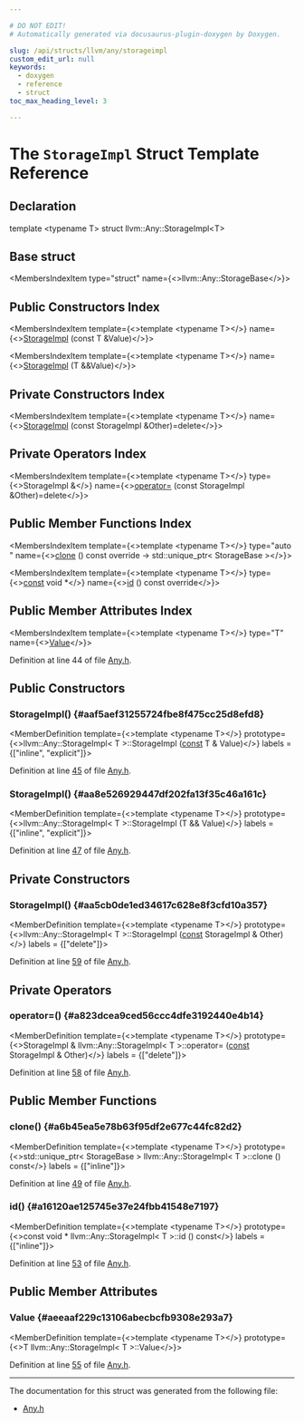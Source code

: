 ```yaml
---

# DO NOT EDIT!
# Automatically generated via docusaurus-plugin-doxygen by Doxygen.

slug: /api/structs/llvm/any/storageimpl
custom_edit_url: null
keywords:
  - doxygen
  - reference
  - struct
toc_max_heading_level: 3

---
```





# The `StorageImpl` Struct Template Reference

<DoxygenPage pluginConfig={pluginConfig}>



## Declaration

<CodeBlock>template &lt;typename T&gt;
struct llvm::Any::StorageImpl&lt;T&gt;</CodeBlock>

## Base struct

<MembersIndex>

<MembersIndexItem
  type="struct"
  name={<>llvm::Any::StorageBase</>}>
</MembersIndexItem>

</MembersIndex>

## Public Constructors Index

<MembersIndex>

<MembersIndexItem
  template={<>template &lt;typename T&gt;</>}
  name={<><a href="#aaf5aef31255724fbe8f475cc25d8efd8">StorageImpl</a> (const T &amp;Value)</>}>
</MembersIndexItem>

<MembersIndexItem
  template={<>template &lt;typename T&gt;</>}
  name={<><a href="#aa8e526929447df202fa13f35c46a161c">StorageImpl</a> (T &amp;&amp;Value)</>}>
</MembersIndexItem>

</MembersIndex>

## Private Constructors Index

<MembersIndex>

<MembersIndexItem
  template={<>template &lt;typename T&gt;</>}
  name={<><a href="#aa5cb0de1ed34617c628e8f3cfd10a357">StorageImpl</a> (const StorageImpl &amp;Other)=delete</>}>
</MembersIndexItem>

</MembersIndex>

## Private Operators Index

<MembersIndex>

<MembersIndexItem
  template={<>template &lt;typename T&gt;</>}
  type={<>StorageImpl &amp;</>}
  name={<><a href="#a823dcea9ced56ccc4dfe3192440e4b14">operator=</a> (const StorageImpl &amp;Other)=delete</>}>
</MembersIndexItem>

</MembersIndex>

## Public Member Functions Index

<MembersIndex>

<MembersIndexItem
  template={<>template &lt;typename T&gt;</>}
  type="auto "
  name={<><a href="#a6b45ea5e78b63f95df2e677c44fc82d2">clone</a> () const override -&gt; std::unique&#95;ptr&lt; StorageBase &gt;</>}>
</MembersIndexItem>

<MembersIndexItem
  template={<>template &lt;typename T&gt;</>}
  type={<><a href="/docs/api/files/lib/lib/target/lib/target/aarch64/aarch64promoteconstant-cpp/#a90f8350fecae261c25be85d38b451bff">const</a> void &#42;</>}
  name={<><a href="#a16120ae125745e37e24fbb41548e7197">id</a> () const override</>}>
</MembersIndexItem>

</MembersIndex>

## Public Member Attributes Index

<MembersIndex>

<MembersIndexItem
  template={<>template &lt;typename T&gt;</>}
  type="T"
  name={<><a href="#aeeaaf229c13106abecbcfb9308e293a7">Value</a></>}>
</MembersIndexItem>

</MembersIndex>


Definition at line 44 of file <a href="/docs/api/files/include/include/llvm/include/llvm/adt/any-h">Any.h</a>.

<SectionDefinition>

## Public Constructors

### StorageImpl() {#aaf5aef31255724fbe8f475cc25d8efd8}

<MemberDefinition
  template={<>template &lt;typename T&gt;</>}
  prototype={<>llvm::Any::StorageImpl&lt; T &gt;::StorageImpl (<a href="/docs/api/files/lib/lib/target/lib/target/aarch64/aarch64promoteconstant-cpp/#a90f8350fecae261c25be85d38b451bff">const</a> T &amp; Value)</>}
  labels = {["inline", "explicit"]}>

Definition at line <a href="/docs/api/files/include/include/llvm/include/llvm/adt/any-h/#l00045">45</a> of file <a href="/docs/api/files/include/include/llvm/include/llvm/adt/any-h">Any.h</a>.
</MemberDefinition>

### StorageImpl() {#aa8e526929447df202fa13f35c46a161c}

<MemberDefinition
  template={<>template &lt;typename T&gt;</>}
  prototype={<>llvm::Any::StorageImpl&lt; T &gt;::StorageImpl (T &amp;&amp; Value)</>}
  labels = {["inline", "explicit"]}>

Definition at line <a href="/docs/api/files/include/include/llvm/include/llvm/adt/any-h/#l00047">47</a> of file <a href="/docs/api/files/include/include/llvm/include/llvm/adt/any-h">Any.h</a>.
</MemberDefinition>

</SectionDefinition>

<SectionDefinition>

## Private Constructors

### StorageImpl() {#aa5cb0de1ed34617c628e8f3cfd10a357}

<MemberDefinition
  template={<>template &lt;typename T&gt;</>}
  prototype={<>llvm::Any::StorageImpl&lt; T &gt;::StorageImpl (<a href="/docs/api/files/lib/lib/target/lib/target/aarch64/aarch64promoteconstant-cpp/#a90f8350fecae261c25be85d38b451bff">const</a> StorageImpl &amp; Other)</>}
  labels = {["delete"]}>

Definition at line <a href="/docs/api/files/include/include/llvm/include/llvm/adt/any-h/#l00059">59</a> of file <a href="/docs/api/files/include/include/llvm/include/llvm/adt/any-h">Any.h</a>.
</MemberDefinition>

</SectionDefinition>

<SectionDefinition>

## Private Operators

### operator=() {#a823dcea9ced56ccc4dfe3192440e4b14}

<MemberDefinition
  template={<>template &lt;typename T&gt;</>}
  prototype={<>StorageImpl &amp; llvm::Any::StorageImpl&lt; T &gt;::operator= (<a href="/docs/api/files/lib/lib/target/lib/target/aarch64/aarch64promoteconstant-cpp/#a90f8350fecae261c25be85d38b451bff">const</a> StorageImpl &amp; Other)</>}
  labels = {["delete"]}>

Definition at line <a href="/docs/api/files/include/include/llvm/include/llvm/adt/any-h/#l00058">58</a> of file <a href="/docs/api/files/include/include/llvm/include/llvm/adt/any-h">Any.h</a>.
</MemberDefinition>

</SectionDefinition>

<SectionDefinition>

## Public Member Functions

### clone() {#a6b45ea5e78b63f95df2e677c44fc82d2}

<MemberDefinition
  template={<>template &lt;typename T&gt;</>}
  prototype={<>std::unique&#95;ptr&lt; StorageBase &gt; llvm::Any::StorageImpl&lt; T &gt;::clone () const</>}
  labels = {["inline"]}>

Definition at line <a href="/docs/api/files/include/include/llvm/include/llvm/adt/any-h/#l00049">49</a> of file <a href="/docs/api/files/include/include/llvm/include/llvm/adt/any-h">Any.h</a>.
</MemberDefinition>

### id() {#a16120ae125745e37e24fbb41548e7197}

<MemberDefinition
  template={<>template &lt;typename T&gt;</>}
  prototype={<>const void &#42; llvm::Any::StorageImpl&lt; T &gt;::id () const</>}
  labels = {["inline"]}>

Definition at line <a href="/docs/api/files/include/include/llvm/include/llvm/adt/any-h/#l00053">53</a> of file <a href="/docs/api/files/include/include/llvm/include/llvm/adt/any-h">Any.h</a>.
</MemberDefinition>

</SectionDefinition>

<SectionDefinition>

## Public Member Attributes

### Value {#aeeaaf229c13106abecbcfb9308e293a7}

<MemberDefinition
  template={<>template &lt;typename T&gt;</>}
  prototype={<>T llvm::Any::StorageImpl&lt; T &gt;::Value</>}>

Definition at line <a href="/docs/api/files/include/include/llvm/include/llvm/adt/any-h/#l00055">55</a> of file <a href="/docs/api/files/include/include/llvm/include/llvm/adt/any-h">Any.h</a>.
</MemberDefinition>

</SectionDefinition>

<hr/>

The documentation for this struct was generated from the following file:

<ul>
<li><a href="/docs/api/files/include/include/llvm/include/llvm/adt/any-h">Any.h</a></li>
</ul>

</DoxygenPage>
